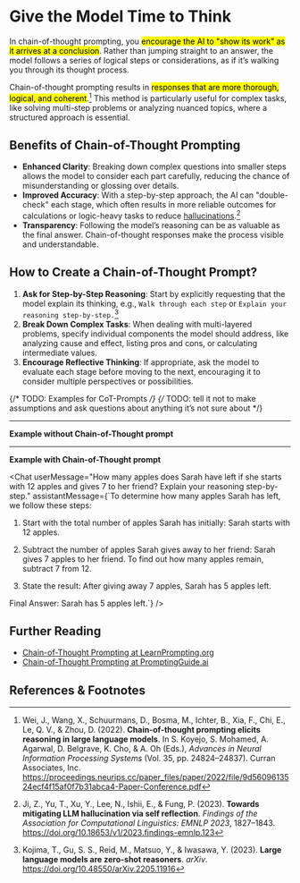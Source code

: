 
# Give the Model Time to Think

In chain-of-thought prompting, you <mark>encourage the AI to "show its work" as it arrives at a conclusion</mark>. Rather than jumping straight to an answer, the model follows a series of logical steps or considerations, as if it’s walking you through its thought process.

Chain-of-thought prompting results in <mark>responses that are more thorough, logical, and coherent</mark>.[^Wei2022Chainofthought] This method is particularly useful for complex tasks, like solving multi-step problems or analyzing nuanced topics, where a structured approach is essential.

## Benefits of Chain-of-Thought Prompting

- **Enhanced Clarity**: Breaking down complex questions into smaller steps allows the model to consider each part carefully, reducing the chance of misunderstanding or glossing over details.
- **Improved Accuracy**: With a step-by-step approach, the AI can "double-check" each stage, which often results in more reliable outcomes for calculations or logic-heavy tasks to reduce [hallucinations](/genai/limitations#hallucinations).[^Ji2023Mitigating]
- **Transparency**: Following the model’s reasoning can be as valuable as the final answer. Chain-of-thought responses make the process visible and understandable.

## How to Create a Chain-of-Thought Prompt?

1. **Ask for Step-by-Step Reasoning**: Start by explicitly requesting that the model explain its thinking, e.g., `Walk through each step` or `Explain your reasoning step-by-step.`[^Kojima2023Large]
2. **Break Down Complex Tasks**: When dealing with multi-layered problems, specify individual components the model should address, like analyzing cause and effect, listing pros and cons, or calculating intermediate values.
3. **Encourage Reflective Thinking**: If appropriate, ask the model to evaluate each stage before moving to the next, encouraging it to consider multiple perspectives or possibilities.

{/* TODO: Examples for CoT-Prompts */}
{/* TODO: tell it not to make assumptions and ask questions about anything it’s not sure about */}

---

**Example without Chain-of-Thought prompt**

<Chat 
    userMessage="How many apples does Sarah have left if she starts with 12 apples and gives 7 to her friend?"
    assistantMessage="If Sarah starts with 12 apples and gives 7 apples to her friend, she has 5 apples left. 🍎"
/>

---

**Example with Chain-of-Thought prompt**

<Chat 
    userMessage="How many apples does Sarah have left if she starts with 12 apples and gives 7 to her friend? Explain your reasoning step-by-step."
    assistantMessage={`To determine how many apples Sarah has left, we follow these steps:

1. Start with the total number of apples Sarah has initially: Sarah starts with 12 apples.

2. Subtract the number of apples Sarah gives away to her friend: Sarah gives 7 apples to her friend. To find out how many apples remain, subtract 7 from 12.

3. State the result: After giving away 7 apples, Sarah has 5 apples left.

Final Answer: Sarah has 5 apples left.`}
/>

## Further Reading

- [Chain-of-Thought Prompting at LearnPrompting.org](https://learnprompting.org/docs/intermediate/chain_of_thought)
- [Chain-of-Thought Prompting at PromptingGuide.ai](https://www.promptingguide.ai/techniques/cot)

## References & Footnotes

[^Ji2023Mitigating]: Ji, Z., Yu, T., Xu, Y., Lee, N., Ishii, E., & Fung, P. (2023). **Towards mitigating LLM hallucination via self reflection**. *Findings of the Association for Computational Linguistics: EMNLP 2023*, 1827–1843. https://doi.org/10.18653/v1/2023.findings-emnlp.123

[^Kojima2023Large]: Kojima, T., Gu, S. S., Reid, M., Matsuo, Y., & Iwasawa, Y. (2023). **Large language models are zero-shot reasoners**. *arXiv*. https://doi.org/10.48550/arXiv.2205.11916

[^Wei2022Chainofthought]: Wei, J., Wang, X., Schuurmans, D., Bosma, M., Ichter, B., Xia, F., Chi, E., Le, Q. V., & Zhou, D. (2022). **Chain-of-thought prompting elicits reasoning in large language models**. In S. Koyejo, S. Mohamed, A. Agarwal, D. Belgrave, K. Cho, & A. Oh (Eds.), *Advances in Neural Information Processing Systems* (Vol. 35, pp. 24824–24837). Curran Associates, Inc. https://proceedings.neurips.cc/paper_files/paper/2022/file/9d5609613524ecf4f15af0f7b31abca4-Paper-Conference.pdf
